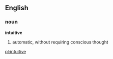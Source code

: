 ==English==
===noun===
'''intuitive'''

#automatic, without requiring conscious thought

[[pl:intuitive]]